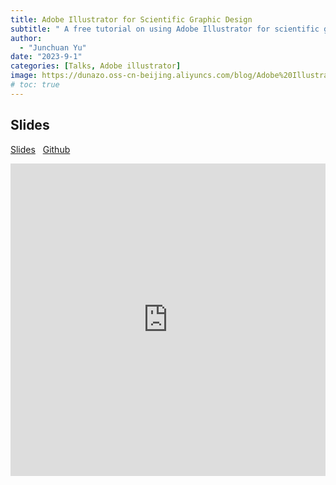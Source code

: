 ```yaml
---
title: Adobe Illustrator for Scientific Graphic Design
subtitle: " A free tutorial on using Adobe Illustrator for scientific graphic design (2023)"
author: 
  - "Junchuan Yu"
date: "2023-9-1"
categories: [Talks, Adobe illustrator]
image: https://dunazo.oss-cn-beijing.aliyuncs.com/blog/Adobe%20Illustrator.jpg
# toc: true
---
```



## Slides

[Slides](https://quartopub.com/sites/yujc/slide-20230901)&nbsp;&nbsp;&nbsp;[Github](https://github.com/JunchuanYu/Adobe_Illustrator_for_Scientific_Graphic_Design)


<iframe src="https://quartopub.com/sites/yujc/slide-20230901" frameborder="0" width="100%" height="500&"></iframe>
